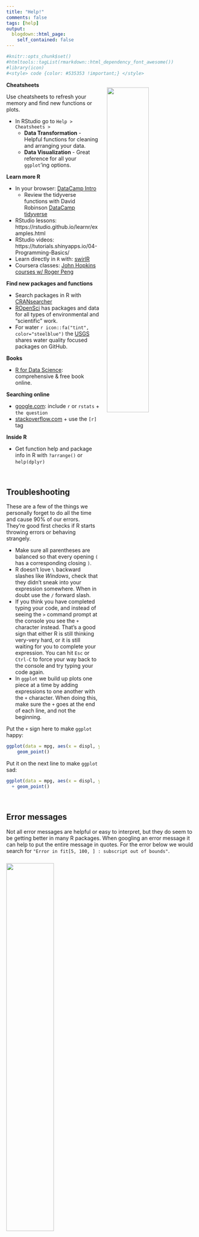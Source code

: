 ```yaml
---
title: "Help!"
comments: false
tags: [help]
output: 
  blogdown::html_page: 
    self_contained: false
---
```


```r
#knitr::opts_chunk$set()
#htmltools::tagList(rmarkdown::html_dependency_font_awesome())
#library(icon)
#<style> code {color: #535353 !important;} </style>
```



__Cheatsheets__

<a href="https://www.rstudio.com/wp-content/uploads/2018/08/data-visualization-2.1.png">
![](../images/cheatsheet_ggplot.jpg){style="width: 47%; float: right; margin-left: 20px; margin-top: -16px;"}
</a>

Use cheatsheets to refresh your memory and find new functions or plots. 

- In RStudio go to `Help > Cheatsheets >`
    - __Data Transformation__ - Helpful functions for cleaning and arranging your data.  
    - __Data Visualization__ - Great reference for all your `ggplot`'ing options. 


__Learn more R__

- In your browser: [DataCamp Intro](https://campus.datacamp.com/courses/free-introduction-to-r/chapter-1-intro-to-basics-1?ex=1)
   - Review the tidyverse functions with David Robinson [DataCamp tidyverse](https://campus.datacamp.com/courses/introduction-to-the-tidyverse/data-wrangling-1)
- RStudio lessons: https://rstudio.github.io/learnr/examples.html
- RStudio videos: https://tutorials.shinyapps.io/04-Programming-Basics/
-	Learn directly in `R` with: [swirlR](https://swirlstats.com/students.html)  
- Coursera classes: [John Hopkins courses w/ Roger Peng](https://www.coursera.org/specializations/jhu-data-science)    


__Find new packages and functions__

- Search packages in R with [CRANsearcher](https://github.com/RhoInc/CRANsearcher)
- [ROpenSci](https://ropensci.org/packages/) has packages and data for all types of environmental and "scientific" work.
- For water `r icon::fa("tint", color="steelblue")` the [USGS](https://github.com/USGS-R) shares water quality focused packages on GitHub.

__Books__    

- [R for Data Science](http://r4ds.had.co.nz/): comprehensive & free book online.    
    
__Searching online__

- [google.com](www.google.com): include `r` or `rstats` + `the question`
- [stackoverflow.com](https://stackoverflow.com/questions/12675147/how-can-we-make-xkcd-style-graphs) + use the `[r]` tag

__Inside R__

- Get function help and package info in R with `?arrange()` or `help(dplyr)`

<br>

## Troubleshooting

These are a few of the things we personally forget to do all the time and cause 90% of our errors. They're good first checks if R starts throwing errors or behaving strangely.
  
- Make sure all parentheses are balanced so that every opening `(` has a corresponding closing `)`.
- R doesn't love `\` backward slashes like _Windows_, check that they didn't sneak into your expression somewhere. When in doubt use the `/` forward slash.
- If you think you have completed typing your code, and instead of seeing the `>` command prompt at the console you see the `+` character instead. That's a good sign that either R is still thinking very-very hard, or it is still waiting for you to complete your expression. You can hit `Esc` or `Ctrl-C` to force your way back to the console and try typing your code again. 
- In `ggplot` we build up plots one piece at a time by adding expressions to one another with the `+` character. When doing this, make sure the `+` goes at the end of each line, and not the beginning. 


Put the `+` sign here to make `ggplot` happy:

```r
ggplot(data = mpg, aes(x = displ, y = hwy)) +
    geom_point()
```

Put it on the next line to make `ggplot` sad:

```r
ggplot(data = mpg, aes(x = displ, y = hwy))
  + geom_point()
```

<br>

## Error messages

Not all error messages are helpful or easy to interpret, but they do seem to be getting better in many R packages. When googling an error message it can help to put the entire message in quotes. For the error below we would search for `"Error in fit[5, 100, ] : subscript out of bounds"`.

<div align="center" style="margin-top: 24px;">

![](../images/warnings and errors.jpeg){style="width: 50%;"}

</div>


<br>

